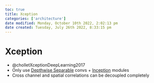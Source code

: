 ```yaml
---
toc: true
title: Xception
categories: ['architecture']
date modified: Monday, October 10th 2022, 2:02:13 pm
date created: Tuesday, July 26th 2022, 8:33:15 pm
---
```


# Xception
- @cholletXceptionDeepLearning2017
- Only use [Depthwise Separable](Depthwise%20Separable.qmd) convs + [Inception](Inception.qmd) modules
- Cross channel and spatial correlations can be decoupled completely



